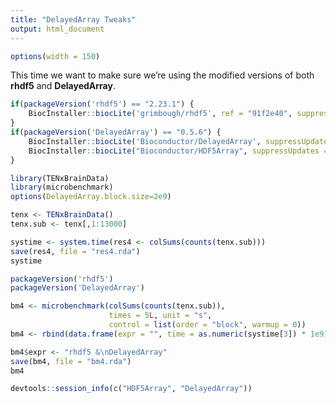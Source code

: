 ```yaml
---
title: "DelayedArray Tweaks"
output: html_document
---
```


<style>
pre {
  overflow-x: auto;
}
pre code {
  word-wrap: normal;
  white-space: pre;
}
</style>

```r
options(width = 150)
```

This time we want to make sure we're using the modified versions of both **rhdf5** and **DelayedArray**.
 
```r
if(packageVersion('rhdf5') == "2.23.1") {
    BiocInstaller::biocLite('grimbough/rhdf5', ref = "91f2e40", suppressUpdates = TRUE, ask = FALSE)
}
if(packageVersion('DelayedArray') == "0.5.6") {
    BiocInstaller::biocLite('Bioconductor/DelayedArray', suppressUpdates = TRUE, ask = FALSE)
    BiocInstaller::biocLite("Bioconductor/HDF5Array", suppressUpdates = TRUE, ask = FALSE)
}
```

```r
library(TENxBrainData)
library(microbenchmark)
options(DelayedArray.block.size=2e9)
```

```r
tenx <- TENxBrainData()
tenx.sub <- tenx[,1:13000]
```

```r
systime <- system.time(res4 <- colSums(counts(tenx.sub)))
save(res4, file = "res4.rda")
systime
```

```r
packageVersion('rhdf5')
packageVersion('DelayedArray')

bm4 <- microbenchmark(colSums(counts(tenx.sub)), 
                      times = 5L, unit = "s",
                      control = list(order = "block", warmup = 0))
bm4 <- rbind(data.frame(expr = "", time = as.numeric(systime[3]) * 1e9), bm4)

bm4$expr <- "rhdf5 &\nDelayedArray"
save(bm4, file = "bm4.rda")
bm4
```

```r
devtools::session_info(c("HDF5Array", "DelayedArray"))
```
